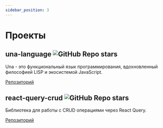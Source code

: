 ```yaml
---
sidebar_position: 3
---
```


# Проекты

## una-language ![GitHub Repo stars](https://img.shields.io/github/stars/una-language/una-language)

Una - это функциональный язык программирования, вдохновленный философией LISP и экосистемой JavaScript.

[Репозиторий](https://github.com/una-language/una-language)

## react-query-crud ![GitHub Repo stars](https://img.shields.io/github/stars/sergeyshpadyrev/react-query-crud)

Библиотека для работы с CRUD операциями через React Query.

[Репозиторий](https://github.com/sergeyshpadyrev/react-query-crud)
